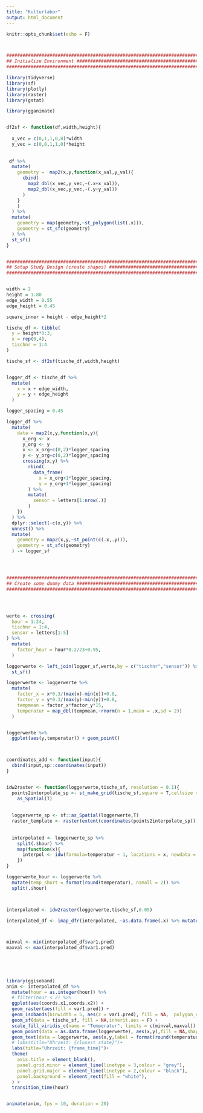 ```yaml
---
title: "Kulturlabor"
output: html_document
---
```


```r
knitr::opts_chunk$set(echo = F)



################################################################################
## Initialize Environment ######################################################
################################################################################

library(tidyverse)
library(sf)
library(plotly)
library(raster)
library(gstat)

library(gganimate)


df2sf <- function(df,width,height){
  
  x_vec = c(0,1,1,0,0)*width
  y_vec = c(0,0,1,1,0)*height
  
  
 df %>%
  mutate(
    geometry =  map2(x,y,function(x_val,y_val){
      cbind(
        map2_dbl(x_vec,y_vec,~(.x+x_val)),
        map2_dbl(x_vec,y_vec,~(.y+y_val))
      )
    }
    )
  ) %>% 
  mutate(
    geometry = map(geometry,~st_polygon(list(.x))),
    geometry = st_sfc(geometry)
  ) %>%
  st_sf()
}


################################################################################
## Setup Study Design (create shapes) ##########################################
################################################################################


width = 2
height = 1.80
edge_width = 0.55
edge_height = 0.45

square_inner = height - edge_height*2

tische_df <- tibble(
  y = height*0:3,
  x = rep(0,4),
  tischnr = 1:4
)

tische_sf <- df2sf(tische_df,width,height)


logger_df <- tische_df %>%
  mutate(
    x = x + edge_width,
    y = y + edge_height
  )

logger_spacing = 0.45

logger_df %>%
  mutate(
    data = map2(x,y,function(x,y){
      x_org <- x
      y_org <- y
      x <- x_org+c(0,2)*logger_spacing
      y <- y_org+c(0,2)*logger_spacing
      crossing(x,y) %>%
        rbind(
          data_frame(
            x = x_org+1*logger_spacing,
            y = y_org+1*logger_spacing)
        ) %>%
        mutate(
          sensor = letters[1:nrow(.)]
        )
    })
  ) %>%
  dplyr::select(-c(x,y)) %>%
  unnest() %>%
  mutate(
    geometry = map2(x,y,~st_point(c(.x,.y))),
    geometry = st_sfc(geometry)
  ) -> logger_sf




################################################################################
## Create some dummy data ######################################################
################################################################################




werte <- crossing(
  hour = 1:24,
  tischnr = 1:4,
  sensor = letters[1:5]
) %>%
  mutate(
    factor_hour = hour*0.2/23+0.95,
  )

loggerwerte <- left_join(logger_sf,werte,by = c("tischnr","sensor")) %>%
  st_sf()

loggerwerte <- loggerwerte %>%
  mutate(
    factor_x = x*0.3/(max(x)-min(x))+0.8,
    factor_y = y*0.3/(max(y)-min(y))+0.8,
    tempmean = factor_x*factor_y*15,
    temperatur = map_dbl(tempmean,~rnorm(n = 1,mean = .x,sd = 2))
  )


loggerwerte %>%
  ggplot(aes(y,temperatur)) + geom_point()



coordinates_add <- function(input){
  cbind(input,sp::coordinates(input))
}


idw2raster <- function(loggerwerte,tische_sf, resolution = 0.1){
  points2interpolate_sp <- st_make_grid(tische_sf,square = T,cellsize = resolution/2,what = "centers") %>%
    as_Spatial(T)
  
  
  loggerwerte_sp <- sf::as_Spatial(loggerwerte,T)
  raster_template <- raster(extent(coordinates(points2interpolate_sp)), resolution = resolution)
  
  
  interpolated <- loggerwerte_sp %>%
    split(.$hour) %>%
    map(function(x){
      interpol <- idw(formula=temperatur ~ 1, locations = x, newdata = points2interpolate_sp, idp = 2.0)
    })
}

loggerwerte_hour <- loggerwerte %>%
  mutate(temp_short = format(round(temperatur), nsmall = 2)) %>%
  split(.$hour)



interpolated <- idw2raster(loggerwerte,tische_sf,0.05)

interpolated_df <- imap_dfr(interpolated, ~as.data.frame(.x) %>% mutate(hour = .y))



minval <- min(interpolated_df$var1.pred)
maxval <- max(interpolated_df$var1.pred)
  

 
  

```



```r

library(ggisoband)
anim <- interpolated_df %>%
  mutate(hour = as.integer(hour)) %>%
  # filter(hour < 2) %>%
  ggplot(aes(coords.x1,coords.x2)) +
  geom_raster(aes(fill = var1.pred)) +
  geom_isobands(binwidth = 5, aes(z = var1.pred), fill = NA,  polygon_outline = T)  +
  geom_sf(data = tische_sf, fill = NA,inherit.aes = F) +
  scale_fill_viridis_c(name = "Temperatur", limits = c(minval,maxval)) +
  geom_point(data = as.data.frame(loggerwerte), aes(x,y),fill = NA,shape = 1,inherit.aes = F) +
  geom_text(data = loggerwerte, aes(x,y,label = format(round(temperatur,1),nsmall = 1)),nudge_x = 0.15,nudge_y = 0.15,size = 2,) +
  # labs(title="Uhrzeit: {closest_state}")+
  labs(title="Uhrzeit: {frame_time}")+
  theme(
    axis.title = element_blank(),
    panel.grid.minor = element_line(linetype = 3,colour = "grey"),
    panel.grid.major = element_line(linetype = 2,colour = "black"),
    panel.background = element_rect(fill = "white"),
  ) +
  transition_time(hour)


animate(anim, fps = 10, duration = 20)
```


